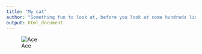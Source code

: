 ```yaml
---
title: "My cat"
author: "Something fun to look at, before you look at some hundreds lines of code."
output: html_document
---
```


![Ace](/Users/jenniferxue/Desktop/Ace.png)
